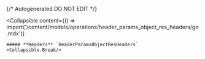 {/* Autogenerated DO NOT EDIT  */}

<Collapsible
    content={() => import('/content/models/operations/header_params_object_res_headers/go.mdx')}
>
    ##### **Headers** `HeaderParamsObjectResHeaders`
    <Collapsible.Break/>
</Collapsible>

